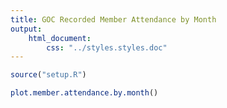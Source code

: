 ```yaml
---
title: GOC Recorded Member Attendance by Month
output:
    html_document:
        css: "../styles.styles.doc"
---
```


```r
source("setup.R")
```

```r

plot.member.attendance.by.month()
```